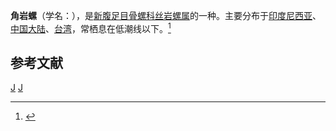 {{Speciesbox
| taxon = Mancinella tuberosa
| binomial_authority = (Röding, 1798)
}}
'''角岩螺'''（学名：''{{lang|la|Mancinella tuberosa}}''），是[[新腹足目|新腹足目]][[骨螺科|骨螺科]][[丝岩螺属|丝岩螺属]]的一种。主要分布于[[印度尼西亚|印度尼西亚]]、[[中国大陆|中国大陆]]、[[台湾|台湾]]，常栖息在低潮线以下。<ref>{{cite web|url=http://shell.sinica.edu.tw/chinese/shellbase_detail.php?science_no=918|title=国际贝库：角岩螺|publisher=台湾贝类资料库|accessdate=2009-08-11|archive-date=2016-03-04|archive-url=https://web.archive.org/web/20160304105711/http://shell.sinica.edu.tw/chinese/shellbase_detail.php?science_no=918|dead-url=no}}</ref>

== 参考文献 ==
{{reflist}}
{{taxonbar}}
[[Category:_1798年描述的动物|J]]
[[Category:丝岩螺属|J]]
